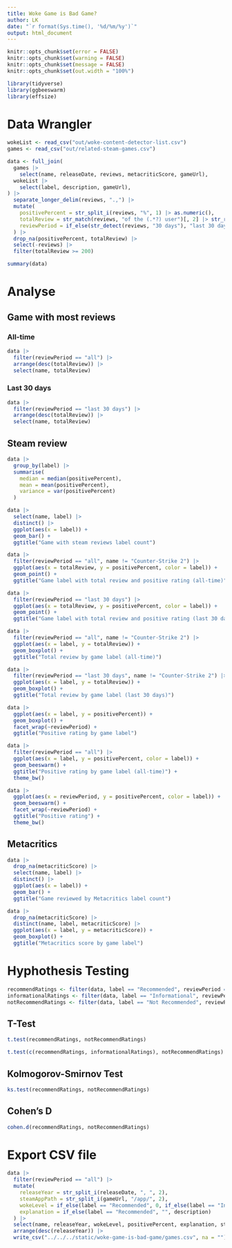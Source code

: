 ```yaml
---
title: Woke Game is Bad Game?
author: LK
date: "`r format(Sys.time(), '%d/%m/%y')`"
output: html_document
---
```


```r
knitr::opts_chunk$set(error = FALSE)
knitr::opts_chunk$set(warning = FALSE)
knitr::opts_chunk$set(message = FALSE)
knitr::opts_chunk$set(out.width = "100%")
```

```r
library(tidyverse)
library(ggbeeswarm)
library(effsize)
```

# Data Wrangler

```r
wokeList <- read_csv("out/woke-content-detector-list.csv")
games <- read_csv("out/related-steam-games.csv")
```

```r
data <- full_join(
  games |>
    select(name, releaseDate, reviews, metacriticScore, gameUrl),
  wokeList |>
    select(label, description, gameUrl),
) |>
  separate_longer_delim(reviews, ".,") |>
  mutate(
    positivePercent = str_split_i(reviews, "%", 1) |> as.numeric(),
    totalReview = str_match(reviews, "of the (.*?) user")[, 2] |> str_replace_all(",", "") |> as.numeric(),
    reviewPeriod = if_else(str_detect(reviews, "30 days"), "last 30 days", "all")
  ) |>
  drop_na(positivePercent, totalReview) |>
  select(-reviews) |>
  filter(totalReview >= 200)

summary(data)
```

# Analyse

## Game with most reviews

### All-time

```r
data |>
  filter(reviewPeriod == "all") |>
  arrange(desc(totalReview)) |>
  select(name, totalReview)
```

### Last 30 days

```r
data |>
  filter(reviewPeriod == "last 30 days") |>
  arrange(desc(totalReview)) |>
  select(name, totalReview)
```

## Steam review

```r
data |>
  group_by(label) |>
  summarise(
    median = median(positivePercent),
    mean = mean(positivePercent),
    variance = var(positivePercent)
  )
```

```r
data |>
  select(name, label) |>
  distinct() |>
  ggplot(aes(x = label)) +
  geom_bar() +
  ggtitle("Game with steam reviews label count")
```

```r
data |>
  filter(reviewPeriod == "all", name != "Counter-Strike 2") |>
  ggplot(aes(x = totalReview, y = positivePercent, color = label)) +
  geom_point() +
  ggtitle("Game label with total review and positive rating (all-time)")
```

```r
data |>
  filter(reviewPeriod == "last 30 days") |>
  ggplot(aes(x = totalReview, y = positivePercent, color = label)) +
  geom_point() +
  ggtitle("Game label with total review and positive rating (last 30 days)")
```

```r
data |>
  filter(reviewPeriod == "all", name != "Counter-Strike 2") |>
  ggplot(aes(x = label, y = totalReview)) +
  geom_boxplot() +
  ggtitle("Total review by game label (all-time)")
```

```r
data |>
  filter(reviewPeriod == "last 30 days", name != "Counter-Strike 2") |>
  ggplot(aes(x = label, y = totalReview)) +
  geom_boxplot() +
  ggtitle("Total review by game label (last 30 days)")
```

```r
data |>
  ggplot(aes(x = label, y = positivePercent)) +
  geom_boxplot() +
  facet_wrap(~reviewPeriod) +
  ggtitle("Positive rating by game label")
```

```r
data |>
  filter(reviewPeriod == "all") |>
  ggplot(aes(x = label, y = positivePercent, color = label)) +
  geom_beeswarm() +
  ggtitle("Positive rating by game label (all-time)") +
  theme_bw()
```

```r
data |>
  ggplot(aes(x = reviewPeriod, y = positivePercent, color = label)) +
  geom_beeswarm() +
  facet_wrap(~reviewPeriod) +
  ggtitle("Positive rating") +
  theme_bw()
```

## Metacritics

```r
data |>
  drop_na(metacriticScore) |>
  select(name, label) |>
  distinct() |>
  ggplot(aes(x = label)) +
  geom_bar() +
  ggtitle("Game reviewed by Metacritics label count")
```

```r
data |>
  drop_na(metacriticScore) |>
  distinct(name, label, metacriticScore) |>
  ggplot(aes(x = label, y = metacriticScore)) +
  geom_boxplot() +
  ggtitle("Metacritics score by game label")
```

# Hyphothesis Testing

```r
recommendRatings <- filter(data, label == "Recommended", reviewPeriod == "all")$positivePercent
informationalRatings <- filter(data, label == "Informational", reviewPeriod == "all")$positivePercent
notRecommendRatings <- filter(data, label == "Not Recommended", reviewPeriod == "all")$positivePercent
```

## T-Test

```r
t.test(recommendRatings, notRecommendRatings)
```

```r
t.test(c(recommendRatings, informationalRatings), notRecommendRatings)
```

## Kolmogorov-Smirnov Test

```r
ks.test(recommendRatings, notRecommendRatings)
```

## Cohen's D

```r
cohen.d(recommendRatings, notRecommendRatings)
```

# Export CSV file

```r
data |>
  filter(reviewPeriod == "all") |>
  mutate(
    releaseYear = str_split_i(releaseDate, ", ", 2),
    steamAppPath = str_split_i(gameUrl, "/app/", 2),
    wokeLevel = if_else(label == "Recommended", 0, if_else(label == "Informational", 1, 2)),
    explanation = if_else(label == "Recommended", "", description)
  ) |>
  select(name, releaseYear, wokeLevel, positivePercent, explanation, steamAppPath) |>
  arrange(desc(releaseYear)) |>
  write_csv("../../../static/woke-game-is-bad-game/games.csv", na = "")
```
